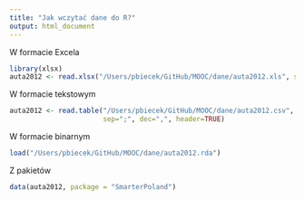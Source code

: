 ```yaml
---
title: "Jak wczytać dane do R?"
output: html_document
---
```


W formacie Excela

```r

library(xlsx)
auta2012 <- read.xlsx("/Users/pbiecek/GitHub/MOOC/dane/auta2012.xls", sheetIndex = 1)

```

W formacie tekstowym

```r
auta2012 <- read.table("/Users/pbiecek/GitHub/MOOC/dane/auta2012.csv",
                       sep=";", dec=",", header=TRUE)
```

W formacie binarnym

```r
load("/Users/pbiecek/GitHub/MOOC/dane/auta2012.rda")
```

Z pakietów

```r

data(auta2012, package = "SmarterPoland")

```
